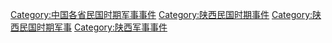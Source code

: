 [[Category:中国各省民国时期军事事件|Category:中国各省民国时期军事事件]]
[[Category:陕西民国时期事件|Category:陕西民国时期事件]]
[[Category:陕西民国时期军事|Category:陕西民国时期军事]]
[[Category:陕西军事事件|Category:陕西军事事件]]